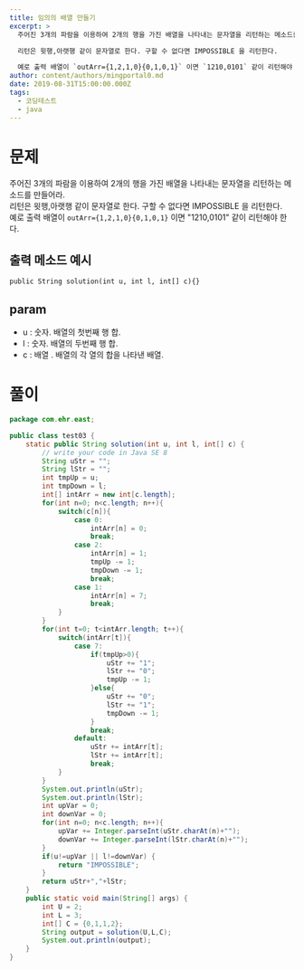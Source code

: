 ---
title: 임의의 배열 만들기
excerpt: >
  주어진 3개의 파람을 이용하여 2개의 행을 가진 배열을 나타내는 문자열을 리턴하는 메소드를 만들어라.

  리턴은 윗행,아랫행 같이 문자열로 한다. 구할 수 없다면 IMPOSSIBLE 을 리턴한다.

  예로 출력 배열이 `outArr={1,2,1,0}{0,1,0,1}` 이면 `1210,0101` 같이 리턴해야 한다.
author: content/authors/mingportal0.md
date: 2019-08-31T15:00:00.000Z
tags:
  - 코딩테스트
  - java
---

# 문제

주어진 3개의 파람을 이용하여 2개의 행을 가진 배열을 나타내는 문자열을 리턴하는 메소드를 만들어라.<br />
리턴은 윗행,아랫행 같이 문자열로 한다. 구할 수 없다면 IMPOSSIBLE 을 리턴한다.<br />
예로 출력 배열이 `outArr={1,2,1,0}{0,1,0,1}` 이면 "1210,0101" 같이 리턴해야 한다.<br />

## 출력 메소드 예시

`public String solution(int u, int l, int[] c){}`

## param

* u : 숫자. 배열의 첫번째 행 합.
* l : 숫자. 배열의 두번째 행 합.
* c : 배열 . 배열의 각 열의 합을 나타낸 배열.

# 풀이

```java
package com.ehr.east;

public class test03 {
	static public String solution(int u, int l, int[] c) {
		// write your code in Java SE 8
		String uStr = "";
        String lStr = "";
        int tmpUp = u;
        int tmpDown = l;
        int[] intArr = new int[c.length];
        for(int n=0; n<c.length; n++){
            switch(c[n]){
                case 0:
                    intArr[n] = 0;
                    break;
                case 2:
                    intArr[n] = 1;
                    tmpUp -= 1;
                    tmpDown -= 1;
                    break;
                case 1:
                    intArr[n] = 7;
                    break;
            }
        }
        for(int t=0; t<intArr.length; t++){
            switch(intArr[t]){
                case 7:
                    if(tmpUp>0){
                        uStr += "1";
                		lStr += "0";
                		tmpUp -= 1;
                    }else{
                        uStr += "0";
                		lStr += "1";
                		tmpDown -= 1;
                    }
                    break;
                default:
                    uStr += intArr[t];
                	lStr += intArr[t];
                    break;
            }
        }
        System.out.println(uStr);
        System.out.println(lStr);
        int upVar = 0;
        int downVar = 0;
        for(int n=0; n<c.length; n++){
        	upVar += Integer.parseInt(uStr.charAt(n)+"");
        	downVar += Integer.parseInt(lStr.charAt(n)+"");
        }
        if(u!=upVar || l!=downVar) {
        	return "IMPOSSIBLE";
        }
        return uStr+","+lStr;
	}
	public static void main(String[] args) {
		int U = 2;
		int L = 3;
		int[] C = {0,1,1,2};
		String output = solution(U,L,C);
		System.out.println(output);
	}
}
```
